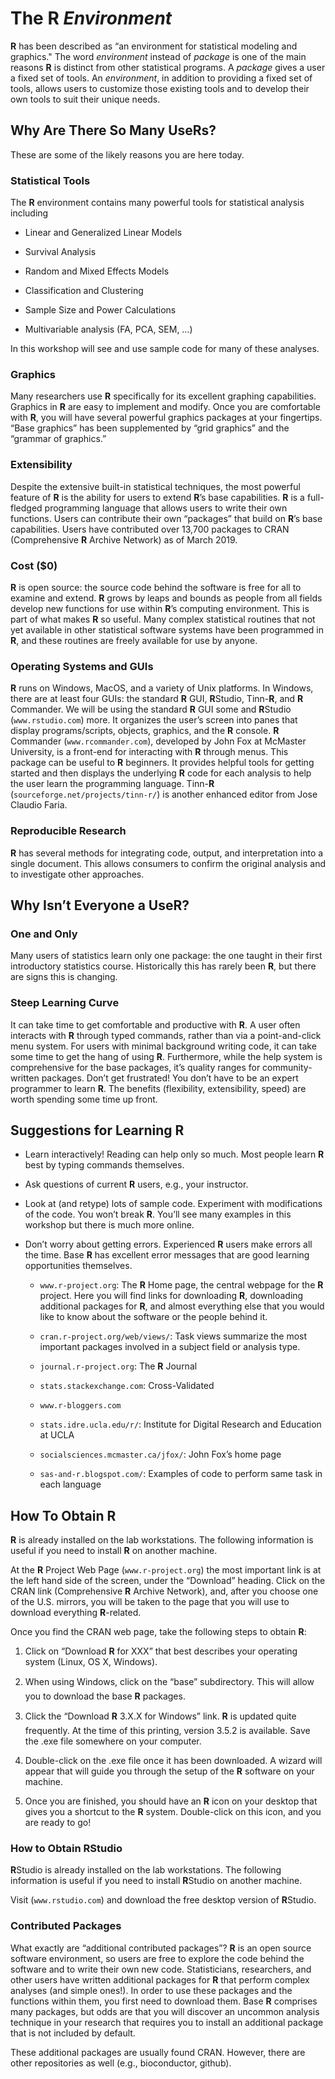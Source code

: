 # The **[R]{.sans-serif}** *Environment*

**[R]{.sans-serif}** has been described as "an environment for
statistical modeling and graphics.\" The word *environment* instead of
*package* is one of the main reasons **[R]{.sans-serif}** is distinct
from other statistical programs. A *package* gives a user a fixed set of
tools. An *environment*, in addition to providing a fixed set of tools,
allows users to customize those existing tools and to develop their own
tools to suit their unique needs.

## Why Are There So Many Use**[R]{.sans-serif}**s?

These are some of the likely reasons you are here today.

### Statistical Tools

The **[R]{.sans-serif}** environment contains many powerful tools for
statistical analysis including

-   Linear and Generalized Linear Models

-   Survival Analysis

-   Random and Mixed Effects Models

-   Classification and Clustering

-   Sample Size and Power Calculations

-   Multivariable analysis (FA, PCA, SEM, ...)

In this workshop will see and use sample code for many of these
analyses.

### Graphics

Many researchers use **[R]{.sans-serif}** specifically for its excellent
graphing capabilities. Graphics in **[R]{.sans-serif}** are easy to
implement and modify. Once you are comfortable with
**[R]{.sans-serif}**, you will have several powerful graphics packages
at your fingertips. "Base graphics" has been supplemented by "grid
graphics" and the "grammar of graphics."

### Extensibility

Despite the extensive built-in statistical techniques, the most powerful
feature of **[R]{.sans-serif}** is the ability for users to extend
**[R]{.sans-serif}**'s base capabilities. **[R]{.sans-serif}** is a
full-fledged programming language that allows users to write their own
functions. Users can contribute their own "packages" that build on
**[R]{.sans-serif}**'s base capabilities. Users have contributed over
13,700 packages to CRAN (Comprehensive **[R]{.sans-serif}** Archive
Network) as of March 2019.

### Cost (\$0)

**[R]{.sans-serif}** is open source: the source code behind the software
is free for all to examine and extend. **[R]{.sans-serif}** grows by
leaps and bounds as people from all fields develop new functions for use
within **[R]{.sans-serif}**'s computing environment. This is part of
what makes **[R]{.sans-serif}** so useful. Many complex statistical
routines that not yet available in other statistical software systems
have been programmed in **[R]{.sans-serif}**, and these routines are
freely available for use by anyone.

### Operating Systems and GUIs

**[R]{.sans-serif}** runs on Windows, MacOS, and a variety of Unix
platforms. In Windows, there are at least four GUIs: the standard
**[R]{.sans-serif}** GUI, **[R]{.sans-serif}**Studio,
Tinn-**[R]{.sans-serif}**, and **[R]{.sans-serif}** Commander. We will
be using the standard **[R]{.sans-serif}** GUI some and
**[R]{.sans-serif}**Studio (`www.rstudio.com`) more. It organizes the
user's screen into panes that display programs/scripts, objects,
graphics, and the **[R]{.sans-serif}** console. **[R]{.sans-serif}**
Commander (`www.rcommander.com`), developed by John Fox at McMaster
University, is a front-end for interacting with **[R]{.sans-serif}**
through menus. This package can be useful to **[R]{.sans-serif}**
beginners. It provides helpful tools for getting started and then
displays the underlying **[R]{.sans-serif}** code for each analysis to
help the user learn the programming language. Tinn-**[R]{.sans-serif}**
(`sourceforge.net/projects/tinn-r/`) is another enhanced editor from
Jose Claudio Faria.

### Reproducible Research

**[R]{.sans-serif}** has several methods for integrating code, output,
and interpretation into a single document. This allows consumers to
confirm the original analysis and to investigate other approaches.

## Why Isn't Everyone a Use**[R]{.sans-serif}**?

### One and Only

Many users of statistics learn only one package: the one taught in their
first introductory statistics course. Historically this has rarely been
**[R]{.sans-serif}**, but there are signs this is changing.

### Steep Learning Curve

It can take time to get comfortable and productive with
**[R]{.sans-serif}**. A user often interacts with **[R]{.sans-serif}**
through typed commands, rather than via a point-and-click menu system.
For users with minimal background writing code, it can take some time to
get the hang of using **[R]{.sans-serif}**. Furthermore, while the help
system is comprehensive for the base packages, it's quality ranges for
community-written packages. Don't get frustrated! You don't have to be
an expert programmer to learn **[R]{.sans-serif}**. The benefits
(flexibility, extensibility, speed) are worth spending some time up
front.

## Suggestions for Learning **[R]{.sans-serif}**

-   Learn interactively! Reading can help only so much. Most people
    learn **[R]{.sans-serif}** best by typing commands themselves.

-   Ask questions of current **[R]{.sans-serif}** users, e.g., your
    instructor.

-   Look at (and retype) lots of sample code. Experiment with
    modifications of the code. You won't break **[R]{.sans-serif}**.
    You'll see many examples in this workshop but there is much more
    online.

-   Don't worry about getting errors. Experienced **[R]{.sans-serif}**
    users make errors all the time. Base **[R]{.sans-serif}** has
    excellent error messages that are good learning opportunities
    themselves.

    -   `www.r-project.org`: The **[R]{.sans-serif}** Home page, the
        central webpage for the **[R]{.sans-serif}** project. Here you
        will find links for downloading **[R]{.sans-serif}**,
        downloading additional packages for **[R]{.sans-serif}**, and
        almost everything else that you would like to know about the
        software or the people behind it.

    -   `cran.r-project.org/web/views/`: Task views summarize the most
        important packages involved in a subject field or analysis type.

    -   `journal.r-project.org`: The **[R]{.sans-serif}** Journal

    -   `stats.stackexchange.com`: Cross-Validated

    -   `www.r-bloggers.com`

    -   `stats.idre.ucla.edu/r/`: Institute for Digital Research and
        Education at UCLA

    -   `socialsciences.mcmaster.ca/jfox/`: John Fox's home page

    -   `sas-and-r.blogspot.com/`: Examples of code to perform same task
        in each language

## How To Obtain **[R]{.sans-serif}**

**[R]{.sans-serif}** is already installed on the lab workstations. The
following information is useful if you need to install
**[R]{.sans-serif}** on another machine.

At the **[R]{.sans-serif}** Project Web Page (`www.r-project.org`) the
most important link is at the left hand side of the screen, under the
"Download" heading. Click on the CRAN link (Comprehensive
**[R]{.sans-serif}** Archive Network), and, after you choose one of the
U.S. mirrors, you will be taken to the page that you will use to
download everything **[R]{.sans-serif}**-related.

Once you find the CRAN web page, take the following steps to obtain
**[R]{.sans-serif}**:

1.  Click on "Download **[R]{.sans-serif}** for XXX" that best describes
    your operating system (Linux, OS X, Windows).

2.  When using Windows, click on the "base" subdirectory. This will
    allow you to download the base **[R]{.sans-serif}** packages.

3.  Click the "Download **[R]{.sans-serif}** 3.X.X for Windows" link.
    **[R]{.sans-serif}** is updated quite frequently. At the time of
    this printing, version 3.5.2 is available. Save the .exe file
    somewhere on your computer.

4.  Double-click on the .exe file once it has been downloaded. A wizard
    will appear that will guide you through the setup of the
    **[R]{.sans-serif}** software on your machine.

5.  Once you are finished, you should have an **[R]{.sans-serif}** icon
    on your desktop that gives you a shortcut to the
    **[R]{.sans-serif}** system. Double-click on this icon, and you are
    ready to go!

### How to Obtain RStudio

**[R]{.sans-serif}**Studio is already installed on the lab workstations.
The following information is useful if you need to install
**[R]{.sans-serif}**Studio on another machine.

Visit (`www.rstudio.com`) and download the free desktop version of
**[R]{.sans-serif}**Studio.

### Contributed Packages

What exactly are "additional contributed packages"? **[R]{.sans-serif}**
is an open source software environment, so users are free to explore the
code behind the software and to write their own new code. Statisticians,
researchers, and other users have written additional packages for
**[R]{.sans-serif}** that perform complex analyses (and simple ones!).
In order to use these packages and the functions within them, you first
need to download them. Base **[R]{.sans-serif}** comprises many
packages, but odds are that you will discover an uncommon analysis
technique in your research that requires you to install an additional
package that is not included by default.

These additional packages are usually found CRAN. However, there are
other repositories as well (e.g., bioconductor, github).

